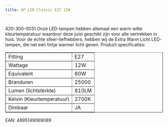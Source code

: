 ```yaml
---
title: GP LED Classic E27 12W
---
```



<Image src={imageProduct} width={imageProduct.width} alt="" />


420-300-0031
Onze LED-lampen hebben allemaal een warm witte kleurtemperatuur waardoor deze juist geschikt zijn voor alle vertrekken in huis. Voor de echte sfeer-liefhebbers, hebben wij de Extra Warm Licht LED-lampen, die net een tintje warmer licht geven.
Product specificaties:
<table class="tabelproduct" border="1">
<tbody>
<tr>
<td>Fitting</td>
<td>E27</td>
</tr>
<tr>
<td>Wattage</td>
<td>12W</td>
</tr>
<tr>
<td>Equivalent</td>
<td>60W</td>
</tr>
<tr>
<td>Branduren</td>
<td>25000</td>
</tr>
<tr>
<td>Lumen (lichtsterkte)</td>
<td>810LM</td>
</tr>
<tr>
<td>Kelvin (Kleurtemperatuur)</td>
<td>2700K</td>
</tr>
<tr>
<td>Dimbaar</td>
<td>JA</td>
</tr>
</tbody>
</table>
EAN: 4895149069089

